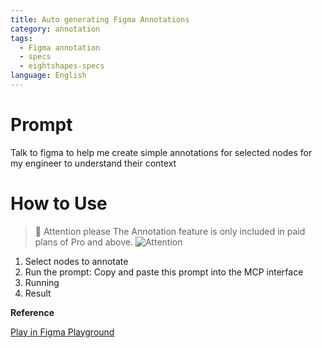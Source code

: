 ```yaml
---
title: Auto generating Figma Annotations
category: annotation
tags:
  - Figma annotation
  - specs
  - eightshapes-specs
language: English
---
```


# Prompt

Talk to figma to help me create simple annotations for selected nodes for my engineer to understand their context


# How to Use


> 🚨 Attention please
> The Annotation feature is only included in paid plans of Pro and above.
> ![Attention](/assets/attention-please.png)



1. Select nodes to annotate
2. Run the prompt: Copy and paste this prompt into the MCP interface
3. Running
4. Result

**Reference**

<a
  href="https://www.figma.com/design/Ou0fh46uSOmaRbkdqWo57T/Design-Automation-with-Figma-MCP?node-id=40002021-18492&t=ZzGhjQfYNzs5sqyD-11"
  class="figma-button">
  Play in Figma Playground
</a>
